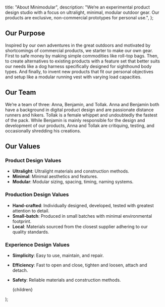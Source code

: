   title: "About Minimodular",
  description:
    "We‘re an experimental product design studio with a focus on ultralight, minimal, modular outdoor gear. Our products are exclusive, non-commercial prototypes for personal use.",
};

## Our Purpose

Inspired by our own adventures in the great outdoors and motivated by shortcomings of commercial products, we starter to make our own gear. First to safe money by making simple commodities like roll-top bags. Then, to create alternatives to existing products with a feature set that better suits our needs like a dog harness specifically designed for sighthound body types. And finally, to invent new products that fit our personal objectives and setup like a modular running vest with varying load capacities.

## Our Team

We’re a team of three: Anna, Benjamin, and Tollak. Anna and Benjamin both have a background in digital product design and are passionate distance runners and hikers. Tollak is a female whippet and undoubtedly the fastest of the pack. While Benjamin is mainly responsible for the design and development of our products, Anna and Tollak are critiquing, testing, and occasionally shredding his creations.

## Our Values

### Product Design Values

- **Ultralight**: Ultralight materials and construction methods.
- **Minimal**: Minimal aesthetics and features.
- **Modular**: Modular sizing, spacing, timing, naming systems.

### Production Design Values

- **Hand-crafted**: Individually designed, developed, tested with greatest attention to detail.
- **Small-batch**: Produced in small batches with minimal environmental footprint.
- **Local**: Materials sourced from the closest supplier adhering to our quality standards.

### Experience Design Values

- **Simplicity**: Easy to use, maintain, and repair.
- **Efficiency**: Fast to open and close, tighten and loosen, attach and detach.
- **Safety**: Reliable materials and construction methods.


  <Layout title={meta.title} description={meta.description}>
    <article>
      <Hero title={meta.title} description={meta.description} />
      {children}
    </article>
  </Layout>
);
